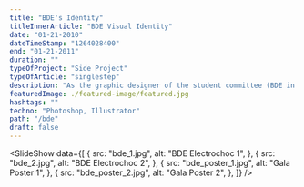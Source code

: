 ```yaml
---
title: "BDE's Identity"
titleInnerArticle: "BDE Visual Identity"
date: "01-21-2010"
dateTimeStamp: "1264028400"
end: "01-21-2011"
duration: ""
typeOfProject: "Side Project"
typeOfArticle: "singlestep"
description: "As the graphic designer of the student committee (BDE in French), I created the visual identity of our student group.<br>Throughout the year, my role was to promote student events as weel as organising them.<br><br><b>Key outputs:</b><ul><li>10k flyers printed</li><li>3k posters printed</li><li>Organisation of the Blue Moon Party (3000 participants)</li></ul>"
featuredImage: ./featured-image/featured.jpg
hashtags: ""
techno: "Photoshop, Illustrator"
path: "/bde"
draft: false
---
```


<SlideShow data={[
        {
            src: "bde_1.jpg",
            alt: "BDE Electrochoc 1",
        },
        {
            src: "bde_2.jpg",
            alt: "BDE Electrochoc 2",
        },
        {
            src: "bde_poster_1.jpg",
            alt: "Gala Poster 1",
        },
        {
            src: "bde_poster_2.jpg",
            alt: "Gala Poster 2",
        },
    ]} />
